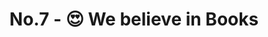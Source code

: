 ---
title: 'No.7 - 😍 We believe in Books'
publishedAt: '2021-06-13'
link: https://mailchi.mp/9417ff5bad56/junryos-newsletter-no7-we-believe-in-books
---